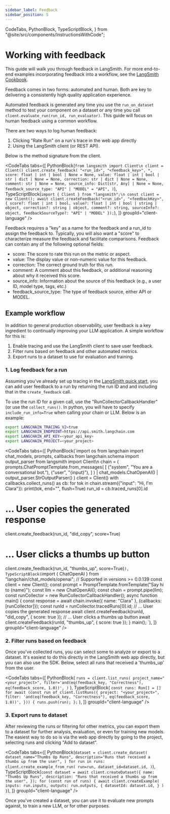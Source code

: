 ```yaml
---
sidebar_label: Feedback
sidebar_position: 5
---
```


  CodeTabs,
  PythonBlock,
  TypeScriptBlock,
} from "@site/src/components/InstructionsWithCode";

# Working with feedback

This guide will walk you through feedback in LangSmith. For more end-to-end examples incorporating feedback into a workflow, see the [LangSmith Cookbook](https://github.com/langchain-ai/langsmith-cookbook/tree/main/feedback-examples).

Feedback comes in two forms: automated and human. Both are key to delivering a consistently high quality application experience.

Automated feedback is generated any time you use the `run_on_dataset` method to test your component on a dataset or any time you call `client.evaluate_run(run_id, run_evaluator)`. This guide will focus on human feedback using a common workflow.

There are two ways to log human feedback:

1. Clicking "Rate Run" on a run's trace in the web app directly
2. Using the LangSmith client (or REST API).

Below is the method signature from the client.

<CodeTabs
  tabs={[
    PythonBlock(`from langsmith import Client\n
client = Client()
client.create_feedback(
    "<run_id>",
    "<feedback_key>",
    *,
    score: float | int | bool | None = None,
    value: float | int | bool | str | dict | None = None,
    correction: str | dict | None = None,
    comment: str | None = None,
    source_info: Dict[str, Any] | None = None,
    feedback_source_type: "API" | "MODEL" = "API",
)`),
    TypeScriptBlock(`import { Client } from "langsmith";\n
const client = new Client();
await client.createFeedback("<run_id>", "<feedbackKey>", {
  score?: float | int | bool,
  value?: float | int | bool | string | object,
  correction?: string | object,
  comment?: string,
  sourceInfo?: object,
  feedbackSourceType?: "API" | "MODEL"
});`),
  ]}
  groupId="client-language"
/>

Feedback requires a "key" as a name for the feedback and a run_id to assign the feedback to. Typically, you will also want a "score" to characterize measure the feedback and facilitate comparisons. Feedback can contain any of the following optional fields:

- score: The score to rate this run on the metric or aspect.
- value: The display value or non-numeric value for this feedback.
- correction: The correct ground truth for this run.
- comment: A comment about this feedback, or additional reasoning about why it received this score.
- source_info: Information about the source of this feedback (e.g., a user ID, model type, tags, etc.)
- feedback_source_type: The type of feedback source, either API or MODEL.

## Example workflow

In addition to general production observability, user feedback is a key ingredient to continually improving your LLM application. A simple workflow for this is:

1. Enable tracing and use the LangSmith client to save user feedback.
2. Filter runs based on feedback and other automated metrics.
3. Export runs to a dataset to use for evaluation and training.

### 1. Log feedback for a run

Assuming you've already set up tracing in the [LangSmith quick start](/#quick-start), you can add user feedback to a run by returning the run ID and and including that in the `create_feedback` call.

To use the run ID for a given call, use the "RunCollectorCallbackHandler" (or use the `collect_runs()`. In python, you will have to specify `include_run_info=True` when calling your chain or LLM. Below is an example:

```bash
export LANGCHAIN_TRACING_V2=true
export LANGCHAIN_ENDPOINT=https://api.smith.langchain.com
export LANGCHAIN_API_KEY=<your_api_key>
export LANGCHAIN_PROJECT=<your_project>
```

<CodeTabs
  tabs={[
    PythonBlock(`import os
from langchain import chat_models, prompts, callbacks
from langchain.schema import output_parser
from langsmith import Client\n
chain = (
  prompts.ChatPromptTemplate.from_messages(
    [
      ("system", "You are a conversational bot."),
      ("user", "{input}"),
    ]
  )
  | chat_models.ChatOpenAI()
  | output_parser.StrOutputParser()
) 
client = Client()
with callbacks.collect_runs() as cb:
    for tok in chain.stream({"input": "Hi, I'm Clara"}):
        print(tok, end="", flush=True)
    run_id = cb.traced_runs[0].id
# ... User copies the generated response
client.create_feedback(run_id, "did_copy", score=True)
# ... User clicks a thumbs up button
client.create_feedback(run_id, "thumbs_up", score=True)`),
    TypeScriptBlock(`import { ChatOpenAI } from "langchain/chat_models/openai";
// Supported in versions >= 0.0.139
const client = new Client();
const prompt = PromptTemplate.fromTemplate("Say hi to {name}");
const llm = new ChatOpenAI();
const chain = prompt.pipe(llm);
const runCollector = new RunCollectorCallbackHandler();
async function main() {
    const response = await chain.invoke({ name: "Clara" }, {callbacks: [runCollector]});
    const runId = runCollector.tracedRuns[0].id;
    // ... User copies the generated response
    await client.createFeedback(runId, "did_copy", { score: true });
    // ... User clicks a thumbs up button
    await client.createFeedback(runId, "thumbs_up", { score: true });
}
main();
`),
  ]}
  groupId="client-language"
/>

### 2. Filter runs based on feedback

Once you've collected runs, you can select some to analyze or export to a dataset. It's easiest to do this directly
in the LangSmith web app directly, but you can also use the SDK. Below, select all runs that
received a 'thumbs_up' from the user.

<CodeTabs
  tabs={[
    PythonBlock(
      `runs = client.list_runs(
    project_name="<your_project>",
    filter='and(eq(feedback_key, "Correctness"), eq(feedback_score, 1.0))',
)`
    ),
    TypeScriptBlock(
      `const runs: Run[] = []
for await (const run of client.listRuns({
  project: "<your_project>",
  filter: 'and(eq(feedback_key, "Correctness"), eq(feedback_score, 1.0))',
})) {
  runs.push(run);
};`
    ),
  ]}
  groupId="client-language"
/>

### 3. Export runs to dataset

After reviewing the runs or filtering for other metrics, you can export them to a dataset for further analysis, evaluation, or even for training new models. The easiest way to do so is via the web app directly by going to the project, selecting runs and clicking "Add to dataset".

<CodeTabs
  tabs={[
    PythonBlock(`dataset = client.create_dataset(
  dataset_name="Thumbs Up Runs",
  description="Runs that received a thumbs up from the user",
)
for run in runs:
    client.create_example_from_run(
      run=run,
      dataset_id=dataset.id,
    )`),
    TypeScriptBlock(`const dataset = await client.createDataset({
    name: "Thumbs Up Runs",
    description: "Runs that received a thumbs up from the user",
  });
  for (const run of runs) {
    await client.createExample(
      inputs: run.inputs,
      outputs: run.outputs,
      {
        datasetId: dataset.id,
      }
    )
  }`),
  ]}
  groupId="client-language"
/>

Once you've created a dataset, you can use it to evaluate new prompts against, to train a new LLM, or for other purposes.
